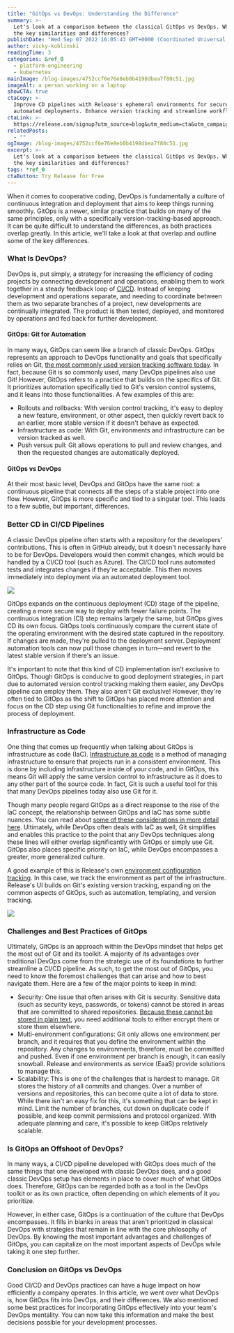 ```yaml
---
title: "GitOps vs DevOps: Understanding the Difference"
summary: >-
  Let's look at a comparison between the classical GitOps vs DevOps. What are
  the key similarities and differences?
publishDate: "Wed Sep 07 2022 16:05:43 GMT+0000 (Coordinated Universal Time)"
author: vicky-koblinski
readingTime: 3
categories: &ref_0
  - platform-engineering
  - kubernetes
mainImage: /blog-images/4752ccf6e76e8eb0b4198dbea7f80c51.jpg
imageAlt: a person working on a laptop
showCTA: true
ctaCopy: >-
  Improve CD pipelines with Release's ephemeral environments for secure,
  automated deployments. Enhance version tracking and streamline workflows.
ctaLink: >-
  https://release.com/signup?utm_source=blog&utm_medium=cta&utm_campaign=blog-cta&utm_content=gitops-vs-devops-understanding-the-difference
relatedPosts:
  - ""
ogImage: /blog-images/4752ccf6e76e8eb0b4198dbea7f80c51.jpg
excerpt: >-
  Let's look at a comparison between the classical GitOps vs DevOps. What are
  the key similarities and differences?
tags: *ref_0
ctaButton: Try Release for Free
---
```


When it comes to cooperative coding, DevOps is fundamentally a culture of continuous integration and deployment that aims to keep things running smoothly. GitOps is a newer, similar practice that builds on many of the same principles, only with a specifically version-tracking-based approach. It can be quite difficult to understand the differences, as both practices overlap greatly. In this article, we'll take a look at that overlap and outline some of the key differences. 

### What Is DevOps?

DevOps is, put simply, a strategy for increasing the efficiency of coding projects by connecting development and operations, enabling them to work together in a steady feedback loop of [CI/CD](https://en.wikipedia.org/wiki/CI/CD). Instead of keeping development and operations separate, and needing to coordinate between them as two separate branches of a project, new developments are continually integrated. The product is then tested, deployed, and monitored by operations and fed back for further development. 

#### GitOps: Git for Automation

In many ways, GitOps can seem like a branch of classic DevOps. GitOps represents an approach to DevOps functionality and goals that specifically relies on Git, [the most commonly used version tracking software today](https://www.cyberfella.co.uk/2020/03/23/what-is-devops/). In fact, because Git is so commonly used, many DevOps pipelines also use Git! However, GitOps refers to a practice that builds on the specifics of Git. It prioritizes automation specifically tied to Git's version control systems, and it leans into those functionalities. A few examples of this are: 

- Rollouts and rollbacks: With version control tracking, it's easy to deploy a new feature, environment, or other aspect, then quickly revert back to an earlier, more stable version if it doesn't behave as expected.
- Infrastructure as code: With Git, environments and infrastructure can be version tracked as well.
- Push versus pull: Git allows operations to pull and review changes, and then the requested changes are automatically deployed.

#### GitOps vs DevOps

At their most basic level, DevOps and GitOps have the same root: a continuous pipeline that connects all the steps of a stable project into one flow. However, GitOps is more specific and tied to a singular tool. This leads to a few subtle, but important, differences. 

### Better CD in CI/CD Pipelines

A classic DevOps pipeline often starts with a repository for the developers' contributions. This is often in GitHub already, but it doesn't necessarily have to be for DevOps. Developers would then commit changes, which would be handled by a CI/CD tool (such as Azure). The CI/CD tool runs automated tests and integrates changes if they're acceptable. This then moves immediately into deployment via an automated deployment tool. 

![](/blog-images/6462723ca5342d6403bb4c563715a4f4.png)

GitOps expands on the continuous deployment (CD) stage of the pipeline, creating a more secure way to deploy with fewer failure points. The continuous integration (CI) step remains largely the same, but GitOps gives CD its own focus. GitOps tools continuously compare the current state of the operating environment with the desired state captured in the repository. If changes are made, they're pulled to the deployment server. Deployment automation tools can now pull those changes in turn—and revert to the latest stable version if there's an issue. 

It's important to note that this kind of CD implementation isn't exclusive to GitOps. Though GitOps is conducive to good deployment strategies, in part due to automated version control tracking making them easier, any DevOps pipeline can employ them. They also aren't Git exclusive! However, they're often tied to GitOps as the shift to GitOps has placed more attention and focus on the CD step using Git functionalities to refine and improve the process of deployment. 

### Infrastructure as Code

One thing that comes up frequently when talking about GitOps is infrastructure as code (IaC). [Infrastructure as code](https://microtica.com/blog/infrastructure-as-code-from-the-beginning-to-gitops/) is a method of managing infrastructure to ensure that projects run in a consistent environment. This is done by including infrastructure inside of your code, and in GitOps, this means Git will apply the same version control to infrastructure as it does to any other part of the source code. In fact, Git is such a useful tool for this that many DevOps pipelines today also use Git for it. 

Though many people regard GitOps as a direct response to the rise of the IaC concept, the relationship between GitOps and IaC has some subtle nuances. You can read about [some of these considerations in more detail here](https://microtica.com/blog/infrastructure-as-code-from-the-beginning-to-gitops/). Ultimately, while DevOps often deals with IaC as well, Git simplifies and enables this practice to the point that any DevOps techniques along these lines will either overlap significantly with GitOps or simply use Git. GitOps also places specific priority on IaC, while DevOps encompasses a greater, more generalized culture. 

A good example of this is Release's own [environment configuration tracking](https://docs.releasehub.com/reference-documentation/gitops). In this case, we track the environment as part of the infrastructure. Release's UI builds on Git's existing version tracking, expanding on the common aspects of GitOps, such as automation, templating, and version tracking. 

![](/blog-images/66d46a33d50e527bacbcfe342206ec03.jpeg)

### Challenges and Best Practices of GitOps

Ultimately, GitOps is an approach within the DevOps mindset that helps get the most out of Git and its toolkit. A majority of its advantages over traditional DevOps come from the strategic use of its foundations to further streamline a CI/CD pipeline. As such, to get the most out of GitOps, you need to know the foremost challenges that can arise and how to best navigate them. Here are a few of the major points to keep in mind: 

- Security: One issue that often arises with Git is security. Sensitive data (such as security keys, passwords, or tokens) cannot be stored in areas that are committed to shared repositories. [Because these cannot be stored in plain text](https://release.com/blog/how-to-manage-gitops-secrets-a-detailed-guide), you need additional tools to either encrypt them or store them elsewhere.
- Multi-environment configurations: Git only allows one environment per branch, and it requires that you define the environment within the repository. Any changes to environments, therefore, must be committed and pushed. Even if one environment per branch is enough, it can easily snowball. Release and environments as service (EaaS) provide solutions to manage this.
- Scalability: This is one of the challenges that is hardest to manage. Git stores the history of all commits and changes. Over a number of versions and repositories, this can become quite a lot of data to store. While there isn't an easy fix for this, it's something that can be kept in mind. Limit the number of branches, cut down on duplicate code if possible, and keep commit permissions and protocol organized. With adequate planning and care, it's possible to keep GitOps relatively scalable.

### Is GitOps an Offshoot of DevOps?

In many ways, a CI/CD pipeline developed with GitOps does much of the same things that one developed with classic DevOps does, and a good classic DevOps setup has elements in place to cover much of what GitOps does. Therefore, GitOps can be regarded both as a tool in the DevOps toolkit or as its own practice, often depending on which elements of it you prioritize. 

However, in either case, GitOps is a continuation of the culture that DevOps encompasses. It fills in blanks in areas that aren't prioritized in classical DevOps with strategies that remain in line with the core philosophy of DevOps. By knowing the most important advantages and challenges of GitOps, you can capitalize on the most important aspects of DevOps while taking it one step further. 

### Conclusion on GitOps vs DevOps

Good CI/CD and DevOps practices can have a huge impact on how efficiently a company operates. In this article, we went over what DevOps is, how GitOps fits into DevOps, and their differences. We also mentioned some best practices for incorporating GitOps effectively into your team's DevOps mentality. You can now take this information and make the best decisions possible for your development processes.
